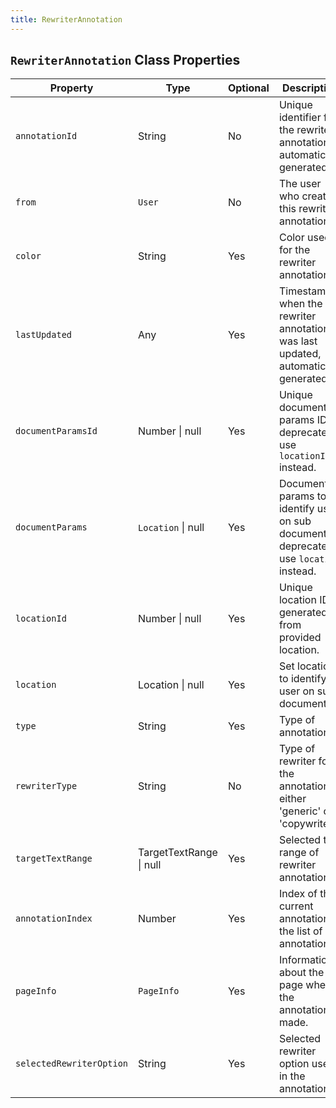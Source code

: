 ```yaml
---
title: RewriterAnnotation
---
```


## `RewriterAnnotation` Class Properties

| Property                | Type                    | Optional | Description                                                                                                      |
|-------------------------|-------------------------|----------|------------------------------------------------------------------------------------------------------------------|
| `annotationId`            | String                  | No       | Unique identifier for the rewriter annotation, automatically generated.                                          |
| `from`                    | `User`                    | No       | The user who created this rewriter annotation.                                                                   |
| `color`                   | String                  | Yes      | Color used for the rewriter annotation.                                                                          |
| `lastUpdated`             | Any                     | Yes      | Timestamp when the rewriter annotation was last updated, automatically generated.                                |
| `documentParamsId`        | Number \| null          | Yes      | Unique document params ID, deprecated, use `locationId` instead.                                                 |
| `documentParams`          | `Location` \| null        | Yes      | Document params to identify user on sub document, deprecated, use `location` instead.                            |
| `locationId`              | Number \| null          | Yes      | Unique location ID generated from provided location.                                                             |
| `location`                | Location \| null        | Yes      | Set location to identify user on sub document.                                                                   |
| `type`                    | String                  | Yes      | Type of annotation.                                                                                              |
| `rewriterType`            | String                  | No       | Type of rewriter for the annotation, either 'generic' or 'copywriter'.                                           |
| `targetTextRange`         | TargetTextRange \| null | Yes      | Selected text range of rewriter annotation.                                                                      |
| `annotationIndex`         | Number                  | Yes      | Index of the current annotation in the list of annotations.                                                       |
| `pageInfo`                | `PageInfo`                | Yes      | Information about the page where the annotation is made.                                                         |
| `selectedRewriterOption`  | String                  | Yes      | Selected rewriter option used in the annotation.                                                                 |

